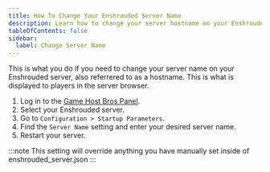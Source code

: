 ```yaml
---
title: How To Change Your Enshrouded Server Name
description: Learn how to change your server hostname on your Enshrouded server.
tableOfContents: false
sidebar:
  label: Change Server Name
---
```


This is what you do if you need to change your server name on your Enshrouded server, also referrered to as a hostname. This is what is displayed to players in the server browser.

1. Log in to the [Game Host Bros Panel](https://panel.gamehostbros.com/).
2. Select your Enshrouded server.
3. Go to `Configuration > Startup Parameters`.
4. Find the `Server Name` setting and enter your desired server name.
5. Restart your server.

:::note
This setting will override anything you have manually set inside of enshrouded_server.json
:::